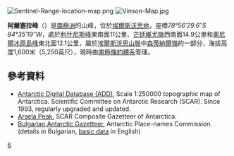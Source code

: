 [[Image:Sentinel-Range-location-map.png|thumb]]
[[Image:Vinson-Map.jpg|thumb]]

{{coord|78|56|29.6|S|84|35|19|W|display=title}}

'''阿爾塞拉峰'''（{{lang-en|Arsela Peak}}）是[[南極洲|南極洲]]的山峰，位於[[埃爾斯沃思地|埃爾斯沃思地]]，座標''78°56′29.6″S 84°35′19″W''，處於[[利什尼斯峰|利什尼斯峰]]東南面11公里、[[芒廷維尤嶺|芒廷維尤嶺]]西南面14.9公里和[[奧尼爾冰原島峰|奧尼爾冰原島峰]]東北面12.1公里，屬於[[埃爾斯沃思山脈|埃爾斯沃思山脈]]中[[森蒂納爾嶺|森蒂納爾嶺]]的一部分，海拔高度1,600米（5,250英尺），現時由[[南極條約體系|南極條約體系]]管理。

==參考資料==
* [http://www.add.scar.org Antarctic Digital Database (ADD).] {{Wayback|url=http://www.add.scar.org/ |date=20170305000653 }} Scale 1:250000 topographic map of Antarctica. Scientific Committee on Antarctic Research (SCAR). Since 1993, regularly upgraded and updated.
* [http://data.aad.gov.au/aadc/gaz/scar/display_name.cfm?gaz_id=137785 Arsela Peak.] {{Wayback|url=http://data.aad.gov.au/aadc/gaz/scar/display_name.cfm?gaz_id=137785 |date=20140203105954 }} SCAR Composite Gazetteer of Antarctica.
* [http://apcbg.org/gazet-bg.doc Bulgarian Antarctic Gazetteer.] {{Wayback|url=http://apcbg.org/gazet-bg.doc |date=20131012104624 }} Antarctic Place-names Commission. (details in Bulgarian, [http://apcbg.org/gazet.htm basic data] {{Wayback|url=http://apcbg.org/gazet.htm |date=20160304071225 }} in English)

{{DEFAULTSORT:Arsela Peak}}
[[Category:海拔1000公尺至1999公尺的南極洲山峰|6]]


{{EllsworthLand-geo-stub}}